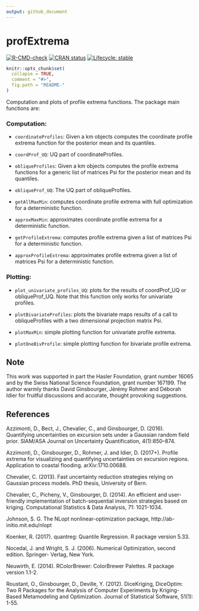 ```yaml
---
output: github_document
---
```


<!-- README.md is generated from README.Rmd. Please edit that file -->


# profExtrema

<!-- badges: start -->
[![R-CMD-check](https://github.com/dazzimonti/profExtrema/actions/workflows/R-CMD-check.yaml/badge.svg)](https://github.com/dazzimonti/profExtrema/actions/workflows/R-CMD-check.yaml)
[![CRAN status](https://www.r-pkg.org/badges/version/profExtrema)](https://CRAN.R-project.org/package=profExtrema)
[![Lifecycle: stable](https://img.shields.io/badge/lifecycle-stable-brightgreen.svg)](https://lifecycle.r-lib.org/articles/stages.html#stable)
<!-- badges: end -->

```r
knitr::opts_chunk$set(
  collapse = TRUE,
  comment = "#>",
  fig.path = "README-"
)
```


Computation and plots of profile extrema functions. The package main functions are:

### Computation:

* `coordinateProfiles`: Given a km objects computes the coordinate profile extrema function for the posterior mean and its quantiles.

* `coordProf_UQ`: UQ part of coordinateProfiles.

* `obliqueProfiles`: Given a km objects computes the profile extrema functions for a generic list of matrices Psi for the posterior mean and its quantiles.

* `obliqueProf_UQ`: The UQ part of obliqueProfiles.

* `getAllMaxMin`: computes coordinate profile extrema with full optimization for a deterministic function.

* `approxMaxMin`: approximates coordinate profile extrema for a deterministic function.

* `getProfileExtrema`: computes profile extrema given a list of matrices Psi for a deterministic function.

* `approxProfileExtrema`: approximates profile extrema given a list of matrices Psi for a deterministic function.

### Plotting:
* `plot_univariate_profiles_UQ`: plots for the results of coordProf_UQ or obliqueProf_UQ. Note that this function only works for univariate profiles.

* `plotBivariateProfiles`: plots the bivariate maps results of a call to obliqueProfiles with a two dimensional projection matrix Psi.

* `plotMaxMin`: simple plotting function for univariate profile extrema.

* `plotOneBivProfile`: simple plotting function for bivariate profile extrema.

## Note

This work was supported in part the Hasler Foundation, grant number 16065 and by the Swiss National Science Foundation, grant number 167199. The author warmly thanks David Ginsbourger, Jérémy Rohmer and Déborah Idier for fruitful discussions and accurate, thought provoking suggestions.


## References

Azzimonti, D., Bect, J., Chevalier, C., and Ginsbourger, D. (2016). Quantifying uncertainties on excursion sets under a Gaussian random field prior. SIAM/ASA Journal on Uncertainty Quantification, 4(1):850–874.

Azzimonti, D., Ginsbourger, D., Rohmer, J. and Idier, D. (2017+). Profile extrema for visualizing and quantifying uncertainties on excursion regions. Application to coastal flooding. arXiv:1710.00688.

Chevalier, C. (2013). Fast uncertainty reduction strategies relying on Gaussian process models. PhD thesis, University of Bern.

Chevalier, C., Picheny, V., Ginsbourger, D. (2014). An efficient and user-friendly implementation of batch-sequential inversion strategies based on kriging. Computational Statistics & Data Analysis, 71: 1021-1034.

Johnson, S. G. The NLopt nonlinear-optimization package, http://ab-initio.mit.edu/nlopt

Koenker, R. (2017). quantreg: Quantile Regression. R package version 5.33.

Nocedal, J. and Wright, S. J. (2006). Numerical Optimization, second edition. Springer- Verlag, New York.

Neuwirth, E. (2014). RColorBrewer: ColorBrewer Palettes. R package version 1.1-2.

Roustant, O., Ginsbourger, D., Deville, Y. (2012). DiceKriging, DiceOptim: Two R Packages for the Analysis of Computer Experiments by Kriging-Based Metamodeling and Optimization. Journal of Statistical Software, 51(1): 1-55.

